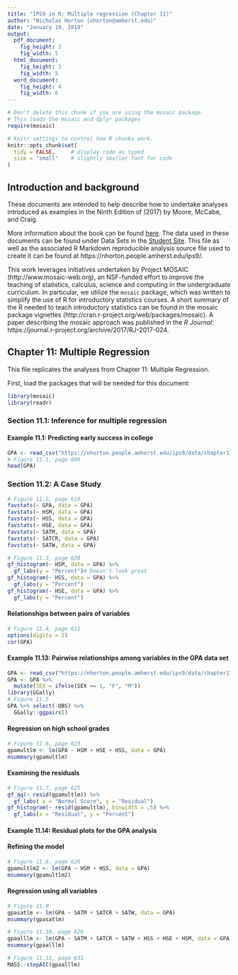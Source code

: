 ```yaml
---
title: "IPS9 in R: Multiple regression (Chapter 11)"
author: "Nicholas Horton (nhorton@amherst.edu)"
date: "January 19, 2019"
output: 
  pdf_document:
    fig_height: 3
    fig_width: 5
  html_document:
    fig_height: 3
    fig_width: 5
  word_document:
    fig_height: 4
    fig_width: 6
---
```



```r
# Don't delete this chunk if you are using the mosaic package
# This loads the mosaic and dplyr packages
require(mosaic)
```

```r
# knitr settings to control how R chunks work.
knitr::opts_chunk$set(
  tidy = FALSE,     # display code as typed
  size = "small"    # slightly smaller font for code
)
```

## Introduction and background 

These documents are intended to help describe how to undertake analyses introduced 
as examples in the Ninth Edition of \emph{Introduction to the Practice of Statistics} (2017) by Moore, McCabe, and Craig.

More information about the book can be found [here](https://macmillanlearning.com/Catalog/product/introductiontothepracticeofstatistics-ninthedition-moore).
The data used in these documents can be found under Data Sets in the [Student Site](https://www.macmillanlearning.com/catalog/studentresources/ips9e?_ga=2.29224888.526668012.1531487989-1209447309.1529940008#). This
file as well as the associated R Markdown reproducible analysis source file used to create it can be found at https://nhorton.people.amherst.edu/ips9/.

This work leverages initiatives undertaken by Project MOSAIC (http://www.mosaic-web.org), an NSF-funded effort to improve the teaching of statistics, calculus, science and computing in the undergraduate curriculum. In particular, we utilize the `mosaic` package, which was written to simplify the use of R for introductory statistics courses. A short summary of the R needed to teach introductory statistics can be found in the mosaic package vignettes (http://cran.r-project.org/web/packages/mosaic).  A paper describing the mosaic approach was published in the *R Journal*: https://journal.r-project.org/archive/2017/RJ-2017-024.
  
## Chapter 11: Multiple Regression
This file replicates the analyses from Chapter 11: Multiple Regression.

First, load the packages that will be needed for this document: 

```r
library(mosaic)
library(readr)
```

### Section 11.1: Inference for multiple regression

#### Example 11.1: Predicting early success in college

```r
GPA <- read_csv("https://nhorton.people.amherst.edu/ips9/data/chapter11/EG11-01GPA.csv")
# Figure 11.1, page 609
head(GPA)
```

### Section 11.2: A Case Study

```r
# Figure 11.2, page 619
favstats(~ GPA, data = GPA)
favstats(~ HSM, data = GPA)
favstats(~ HSS, data = GPA)
favstats(~ HSE, data = GPA)
favstats(~ SATM, data = GPA)
favstats(~ SATCR, data = GPA)
favstats(~ SATW, data = GPA)
```

```r
# Figure 11.3, page 620
gf_histogram(~ HSM, data = GPA) %>%
  gf_labs(y = "Percent")# Doesn't look great
gf_histogram(~ HSS, data = GPA) %>%
  gf_labs(y = "Percent")
gf_histogram(~ HSE, data = GPA) %>%
  gf_labs(y = "Percent")
```

#### Relationships between pairs of variables

```r
# Figure 11.4, page 621
options(digits = 2)
cor(GPA)
```

#### Example 11.13: Pairwise relationships among variables in the GPA data set

```r
GPA <- read_csv("https://nhorton.people.amherst.edu/ips9/data/chapter11/EX11-13GPA.csv")
GPA <- GPA %>%
  mutate(SEX = ifelse(SEX == 1, "F", "M"))
library(GGally)
# Figure 11.5
GPA %>% select(-OBS) %>%
  GGally::ggpairs()
```

#### Regression on high school grades

```r
# Figure 11.6, page 623
gpamultlm <- lm(GPA ~ HSM + HSE + HSS, data = GPA)
msummary(gpamultlm)
```

#### Examining the residuals

```r
# Figure 11.7, page 625
gf_qq(~ resid(gpamultlm)) %>% 
  gf_labs( x = "Normal Score", y = "Residual")
gf_histogram(~ resid(gpamultlm), binwidth = .5) %>%
  gf_labs(x = "Residual", y = "Percent")
```

#### Example 11.14: Residual plots for the GPA analysis

#### Refining the model

```r
# Figure 11.8, page 626
gpamultlm2 <- lm(GPA ~ HSM + HSS, data = GPA)
msummary(gpamultlm2)
```

#### Regression using all variables

```r
# Figure 11.9
gpasatlm <- lm(GPA ~ SATM + SATCR + SATW, data = GPA)
msummary(gpasatlm)

# Figure 11.10, page 628
gpaalllm <- lm(GPA ~ SATM + SATCR + SATW + HSS + HSE + HSM, data = GPA)
msummary(gpaalllm)

# Figure 11.11, page 631
MASS::stepAIC(gpaalllm) 
```
